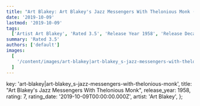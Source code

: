 ```yaml
---
title: "Art Blakey: Art Blakey's Jazz Messengers With Thelonious Monk (1958)"
date: '2019-10-09'
lastmod: '2019-10-09'
tags:
  ['Artist Art Blakey', 'Rated 3.5', 'Release Year 1958', 'Release Decade 1950']
summary: 'Rated 3.5'
authors: ['default']
images:
  [
    '/content/images/art-blakey|art-blakey_s-jazz-messengers-with-thelonious-monk.jpg',
  ]
---
```


  key: 'art-blakey|art-blakey_s-jazz-messengers-with-thelonious-monk',
  title: "Art Blakey's Jazz Messengers With Thelonious Monk",
  release_year: 1958,
  rating: 7,
  rating_date: '2019-10-09T00:00:00.000Z',
  artist: 'Art Blakey',
};

<MusicRating data={data} />
